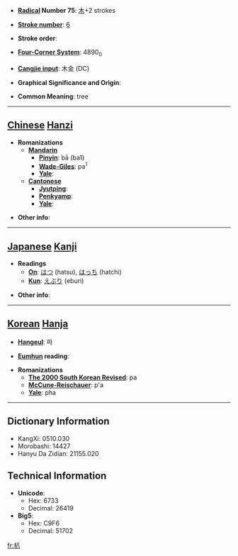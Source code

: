 * '''[[Wiktionary:Chinese radical index| Radical]] Number 75''': [[Wiktionary:Chinese radical index 木|木]]+2 strokes

* '''[[Wiktionary:Chinese total strokes index|Stroke number]]''': [[Wiktionary:Chinese total strokes index 6|6]]

* '''Stroke order''': 

* '''[[Wiktionary:Chinese four corner index|Four-Corner System]]''': 4890<sub>0</sub>

* '''[[Wiktionary:Chinese Cangjie index|Cangjie input]]''': 木金 (DC)

* '''Graphical Significance and Origin''': 

* '''Common Meaning''': tree

----

== [[Chinese]] [[Hanzi]] ==

* '''Romanizations'''
** '''[[Mandarin]]'''
*** '''[[Pinyin]]''': bā (ba1)
*** '''[[Wade-Giles]]''': pa<sup>1</sup>
*** '''[[Yale]]''': 
** '''[[Cantonese]]'''
*** '''[[Jyutping]]''':
*** '''[[Penkyamp]]''': 
*** '''[[Yale]]''': 

* '''Other info''': 

----

== [[Japanese]] [[Kanji]] ==

* '''Readings'''
** '''[[On]]''': [[はつ]] (hatsu), [[はっち]] (hatchi)
** '''[[Kun]]''': [[えぶり]] (eburi)

* '''Other info''':  

----

== [[Korean]] [[Hanja]] ==

* '''[[Hangeul]]''': 파

* '''[[Eumhun]] reading''': 

* '''Romanizations'''
** '''[[The 2000 South Korean Revised Romanization|The 2000 South Korean Revised]]''': pa
** '''[[McCune-Reischauer]]''': p'a
** '''[[Yale]]''': pha

----

== Dictionary Information ==

* KangXi: 0510.030
* Morobashi: 14427
* Hanyu Da Zidian: 21155.020

== Technical Information ==

* '''Unicode''':
** Hex: 6733
** Decimal: 26419
* '''Big5''':
** Hex: C9F6
** Decimal: 51702

[[fr:朳]]